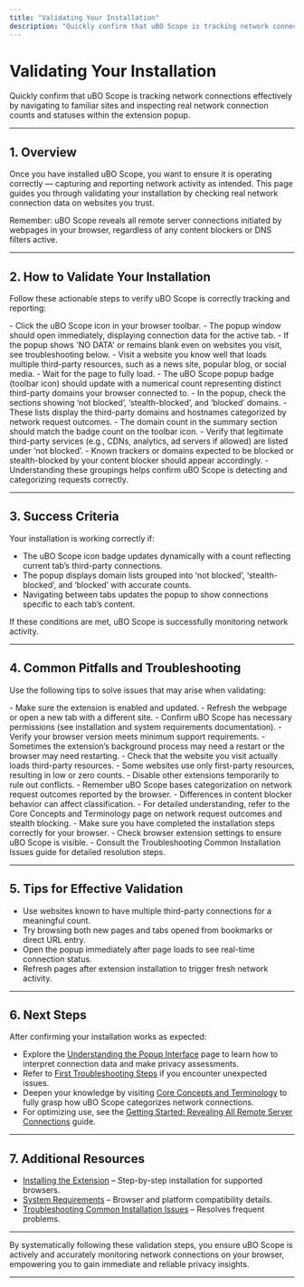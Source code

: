 ```yaml
---
title: "Validating Your Installation"
description: "Quickly confirm that uBO Scope is tracking network connections effectively by navigating to familiar sites and inspecting real network connection counts and statuses within the extension popup."
---
```


# Validating Your Installation

Quickly confirm that uBO Scope is tracking network connections effectively by navigating to familiar sites and inspecting real network connection counts and statuses within the extension popup.

---

## 1. Overview

Once you have installed uBO Scope, you want to ensure it is operating correctly — capturing and reporting network activity as intended. This page guides you through validating your installation by checking real network connection data on websites you trust.

Remember: uBO Scope reveals all remote server connections initiated by webpages in your browser, regardless of any content blockers or DNS filters active.

---

## 2. How to Validate Your Installation

Follow these actionable steps to verify uBO Scope is correctly tracking and reporting:

<Steps>
<Step title="Open the uBO Scope popup">
- Click the uBO Scope icon in your browser toolbar.
- The popup window should open immediately, displaying connection data for the active tab.
- If the popup shows 'NO DATA' or remains blank even on websites you visit, see troubleshooting below.
</Step>
<Step title="Navigate to a familiar website">
- Visit a website you know well that loads multiple third-party resources, such as a news site, popular blog, or social media.
- Wait for the page to fully load.
- The uBO Scope popup badge (toolbar icon) should update with a numerical count representing distinct third-party domains your browser connected to.
</Step>
<Step title="Inspect the popup details">
- In the popup, check the sections showing ‘not blocked’, ‘stealth-blocked’, and ‘blocked’ domains.
- These lists display the third-party domains and hostnames categorized by network request outcomes.
- The domain count in the summary section should match the badge count on the toolbar icon.
</Step>
<Step title="Confirm connection outcomes make sense">
- Verify that legitimate third-party services (e.g., CDNs, analytics, ad servers if allowed) are listed under ‘not blocked’.
- Known trackers or domains expected to be blocked or stealth-blocked by your content blocker should appear accordingly.
- Understanding these groupings helps confirm uBO Scope is detecting and categorizing requests correctly.
</Step>
</Steps>

---

## 3. Success Criteria

Your installation is working correctly if:

- The uBO Scope icon badge updates dynamically with a count reflecting current tab’s third-party connections.
- The popup displays domain lists grouped into ‘not blocked’, ‘stealth-blocked’, and ‘blocked’ with accurate counts.
- Navigating between tabs updates the popup to show connections specific to each tab’s content.

If these conditions are met, uBO Scope is successfully monitoring network activity.

---

## 4. Common Pitfalls and Troubleshooting

Use the following tips to solve issues that may arise when validating:

<AccordionGroup title="Troubleshooting Installation Validation">
<Accordion title="Popup Shows No Data or 'NO DATA' Message">
- Make sure the extension is enabled and updated.
- Refresh the webpage or open a new tab with a different site.
- Confirm uBO Scope has necessary permissions (see installation and system requirements documentation).
- Verify your browser version meets minimum support requirements.
- Sometimes the extension’s background process may need a restart or the browser may need restarting.
</Accordion>
<Accordion title="Badge Count Remains Zero Despite Activity">
- Check that the website you visit actually loads third-party resources.
- Some websites use only first-party resources, resulting in low or zero counts.
- Disable other extensions temporarily to rule out conflicts.
</Accordion>
<Accordion title="Domains Not Categorizing as Expected">
- Remember uBO Scope bases categorization on network request outcomes reported by the browser.
- Differences in content blocker behavior can affect classification.
- For detailed understanding, refer to the Core Concepts and Terminology page on network request outcomes and stealth blocking.
</Accordion>
<Accordion title="Extension Does Not Appear in Toolbar">
- Make sure you have completed the installation steps correctly for your browser.
- Check browser extension settings to ensure uBO Scope is visible.
- Consult the Troubleshooting Common Installation Issues guide for detailed resolution steps.
</Accordion>
</AccordionGroup>

---

## 5. Tips for Effective Validation

- Use websites known to have multiple third-party connections for a meaningful count.
- Try browsing both new pages and tabs opened from bookmarks or direct URL entry.
- Open the popup immediately after page loads to see real-time connection status.
- Refresh pages after extension installation to trigger fresh network activity.

---

## 6. Next Steps

After confirming your installation works as expected:

- Explore the [Understanding the Popup Interface](../understanding-the-popup) page to learn how to interpret connection data and make privacy assessments.
- Refer to [First Troubleshooting Steps](../first-troubleshooting-steps) if you encounter unexpected issues.
- Deepen your knowledge by visiting [Core Concepts and Terminology](../../overview/getting-started-concepts/core-concepts-terminology) to fully grasp how uBO Scope categorizes network connections.
- For optimizing use, see the [Getting Started: Revealing All Remote Server Connections](../../guides/core-workflows/get-started-reveal-connections) guide.

---

## 7. Additional Resources

- [Installing the Extension](../../installation-and-setup/installing-extension) – Step-by-step installation for supported browsers.
- [System Requirements](../../introduction-and-prerequisites/system-requirements) – Browser and platform compatibility details.
- [Troubleshooting Common Installation Issues](../../installation-and-setup/troubleshooting-installation) – Resolves frequent problems.

---

By systematically following these validation steps, you ensure uBO Scope is actively and accurately monitoring network connections on your browser, empowering you to gain immediate and reliable privacy insights.

---